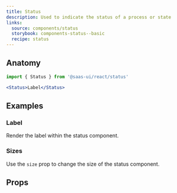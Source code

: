```yaml
---
title: Status
description: Used to indicate the status of a process or state
links:
  source: components/status
  storybook: components-status--basic
  recipe: status
---
```


<ExampleTabs name="status-basic" />

## Anatomy

```jsx
import { Status } from '@saas-ui/react/status'
```

```jsx
<Status>Label</Status>
```

## Examples

### Label

Render the label within the status component.

<ExampleTabs name="status-with-label" />

### Sizes

Use the `size` prop to change the size of the status component.

<ExampleTabs name="status-with-sizes" />

## Props

<PropTable component="Status" part="Root" />
